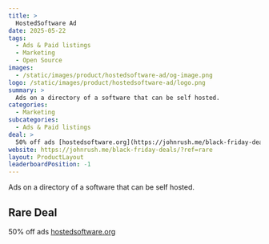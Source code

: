 ```yaml
---
title: >
  HostedSoftware Ad
date: 2025-05-22
tags:
  - Ads & Paid listings
  - Marketing
  - Open Source
images:
  - /static/images/product/hostedsoftware-ad/og-image.png
logo: /static/images/product/hostedsoftware-ad/logo.png
summary: >
  Ads on a directory of a software that can be self hosted.
categories:
  - Marketing
subcategories:
  - Ads & Paid listings
deal: >
  50% off ads [hostedsoftware.org](https://johnrush.me/black-friday-deals/?ref=rare)
website: https://johnrush.me/black-friday-deals/?ref=rare
layout: ProductLayout
leaderboardPosition: -1
---
```

Ads on a directory of a software that can be self hosted.

## Rare Deal

50% off ads [hostedsoftware.org](https://johnrush.me/black-friday-deals/?ref=rare)
